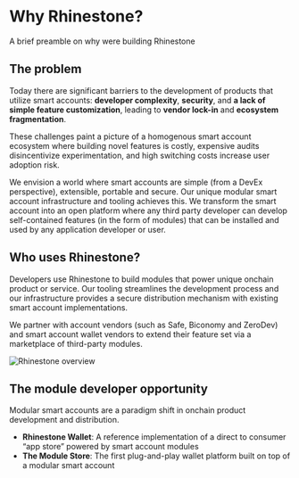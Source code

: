 # Why Rhinestone?

A brief preamble on why were building Rhinestone

## The problem

Today there are significant barriers to the development of products that utilize smart accounts: **developer complexity**, **security**, and **a lack of simple feature customization**, leading to **vendor lock-in** and **ecosystem fragmentation**.

These challenges paint a picture of a homogenous smart account ecosystem where building novel features is costly, expensive audits disincentivize experimentation, and high switching costs increase user adoption risk.

We envision a world where smart accounts are simple (from a DevEx perspective), extensible, portable and secure. Our unique modular smart account infrastructure and tooling achieves this. We transform the smart account into an open platform where any third party developer can develop self-contained features (in the form of modules) that can be installed and used by any application developer or user.

## Who uses Rhinestone?

Developers use Rhinestone to build modules that power unique onchain product or service. Our tooling streamlines the development process and our infrastructure provides a secure distribution mechanism with existing smart account implementations.

We partner with account vendors (such as Safe, Biconomy and ZeroDev) and smart account wallet vendors to extend their feature set via a marketplace of third-party modules.

![Rhinestone overview](/graphic1.png)

## The module developer opportunity

Modular smart accounts are a paradigm shift in onchain product development and distribution.

- **Rhinestone Wallet**: A reference implementation of a direct to consumer “app store” powered by smart account modules
- **The Module Store**: The first plug-and-play wallet platform built on top of a modular smart account
